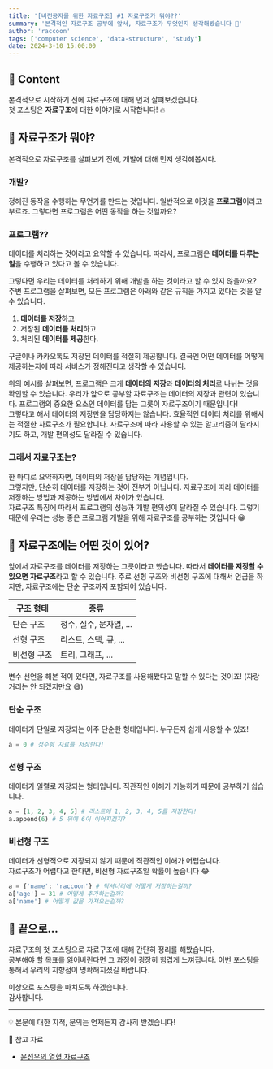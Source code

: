 ```yaml
---
title: '[비전공자를 위한 자료구조] #1 자료구조가 뭐야??'
summary: '본격적인 자료구조 공부에 앞서, 자료구조가 무엇인지 생각해봤습니다 👀'
author: 'raccoon'
tags: ['computer science', 'data-structure', 'study']
date: 2024-3-10 15:00:00
---
```


## 🌈 Content

본격적으로 시작하기 전에 자료구조에 대해 먼저 살펴보겠습니다. \
첫 포스팅은 **자료구조**에 대한 이야기로 시작합니다! 🔥

## 👀 자료구조가 뭐야?

본격적으로 자료구조를 살펴보기 전에, 개발에 대해 먼저 생각해봅시다.

### 개발?

정해진 동작을 수행하는 무언가를 만드는 것입니다. 일반적으로 이것을 **프로그램**이라고 부르죠. 그렇다면 프로그램은 어떤 동작을 하는 것일까요?

### 프로그램??

데이터를 처리하는 것이라고 요약할 수 있습니다. 따라서, 프로그램은 **데이터를 다루는 일**을 수행하고 있다고 볼 수 있습니다.

그렇다면 우리는 데이터를 처리하기 위해 개발을 하는 것이라고 할 수 있지 않을까요?  
주변 프로그램을 살펴보면, 모든 프로그램은 아래와 같은 규칙을 가지고 있다는 것을 알 수 있습니다.

1. **데이터를 저장**하고
2. 저장된 **데이터를 처리**하고
3. 처리된 **데이터를 제공**한다.

구글이나 카카오톡도 저장된 데이터를 적절히 제공합니다. 결국엔 어떤 데이터를 어떻게 제공하는지에 따라 서비스가 정해진다고 생각할 수 있습니다.

위의 예시를 살펴보면, 프로그램은 크게 **데이터의 저장**과 **데이터의 처리**로 나뉘는 것을 확인할 수 있습니다. 
우리가 앞으로 공부할 자료구조는 데이터의 저장과 관련이 있습니다. 프로그램의 중요한 요소인 데이터를 담는 그릇이 자료구조이기 때문입니다! \
그렇다고 해서 데이터의 저장만을 담당하지는 않습니다. 효율적인 데이터 처리를 위해서는 적절한 자료구조가 필요합니다. 
자료구조에 따라 사용할 수 있는 알고리즘이 달라지기도 하고, 개발 편의성도 달라질 수 있습니다.

### 그래서 자료구조는?

한 마디로 요약하자면, 데이터의 저장을 담당하는 개념입니다. \
그렇지만, 단순히 데이터를 저장하는 것이 전부가 아닙니다. 자료구조에 따라 데이터를 저장하는 방법과 제공하는 방법에서 차이가 있습니다. \
자료구조 특징에 따라서 프로그램의 성능과 개발 편의성이 달라질 수 있습니다. 그렇기 때문에 우리는 성능 좋은 프로그램 개발을 위해 자료구조를 공부하는 것입니다 😀

## 💾 자료구조에는 어떤 것이 있어?

앞에서 자료구조를 데이터를 저장하는 그릇이라고 했습니다. 따라서 **데이터를 저장할 수 있으면 자료구조**라고 할 수 있습니다.
주로 선형 구조와 비선형 구조에 대해서 언급을 하지만, 자료구조에는 단순 구조까지 포함되어 있습니다.

| 구조 형태   | 종류                    |
| ----------- | ---------------------  |
| 단순 구조   | 정수, 실수, 문자열, ... |
| 선형 구조   | 리스트, 스택, 큐, ...   |
| 비선형 구조 | 트리, 그래프, ...       |

변수 선언을 해본 적이 있다면, 자료구조를 사용해봤다고 말할 수 있다는 것이죠! (자랑거리는 안 되겠지만요 😅)  

### 단순 구조

데이터가 단일로 저장되는 아주 단순한 형태입니다. 누구든지 쉽게 사용할 수 있죠!

```python
a = 0 # 정수형 자료를 저장한다!
```

### 선형 구조

데이터가 일렬로 저장되는 형태입니다. 직관적인 이해가 가능하기 때문에 공부하기 쉽습니다.

```python
a = [1, 2, 3, 4, 5] # 리스트에 1, 2, 3, 4, 5를 저장한다!
a.append(6) # 5 뒤에 6이 이어지겠지?
```
### 비선형 구조

데이터가 선형적으로 저장되지 않기 때문에 직관적인 이해가 어렵습니다. \
자료구조가 어렵다고 한다면, 비선형 자료구조일 확률이 높습니다 😂

```python
a = {'name': 'raccoon'} # 딕셔너리에 어떻게 저장하는걸까?
a['age'] = 31 # 어떻게 추가하는걸까?
a['name'] # 어떻게 값을 가져오는걸까?
```

## 📌 끝으로...

자료구조의 첫 포스팅으로 자료구조에 대해 간단히 정리를 해봤습니다. \
공부해야 할 목표를 잃어버린다면 그 과정이 굉장히 힘겹게 느껴집니다. 이번 포스팅을 통해서 우리의 지향점이 명확해지셨길 바랍니다.

이상으로 포스팅을 마치도록 하겠습니다. \
감사합니다.

----

💡 본문에 대한 지적, 문의는 언제든지 감사히 받겠습니다!

📃 참고 자료
- [윤성우의 열혈 자료구조](https://product.kyobobook.co.kr/detail/S000001589149)